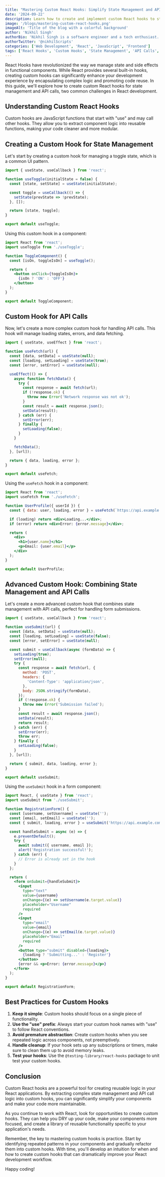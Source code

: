 ```yaml
---
title: "Mastering Custom React Hooks: Simplify State Management and API Calls"
date: '2024-09-22'
description: Learn how to create and implement custom React hooks to streamline your state management and API calls. This comprehensive guide covers hook basics, best practices, and real-world examples for efficient React development.
image: '/blogs/mastering-custom-react-hooks.png'
imageAlt: 'Title of the blog with a colorful background'
author: 'Nikhil Singh'
authorBio: 'Nikhil Singh is a software engineer and a tech enthusiast.'
authorTwitter: '@nikhilScripts'
categories: ['Web Development', 'React', 'JavaScript', 'Frontend']
tags: ['React Hooks', 'Custom Hooks', 'State Management', 'API Calls', 'JavaScript', 'React Best Practices']
---
```


React Hooks have revolutionized the way we manage state and side effects in functional components. While React provides several built-in hooks, creating custom hooks can significantly enhance your development experience by encapsulating complex logic and promoting code reuse. In this guide, we'll explore how to create custom React hooks for state management and API calls, two common challenges in React development.

## Understanding Custom React Hooks

Custom hooks are JavaScript functions that start with "use" and may call other hooks. They allow you to extract component logic into reusable functions, making your code cleaner and more modular.

## Creating a Custom Hook for State Management

Let's start by creating a custom hook for managing a toggle state, which is a common UI pattern.

```jsx
import { useState, useCallback } from 'react';

function useToggle(initialState = false) {
  const [state, setState] = useState(initialState);

  const toggle = useCallback(() => {
    setState(prevState => !prevState);
  }, []);

  return [state, toggle];
}

export default useToggle;
```

Using this custom hook in a component:

```jsx
import React from 'react';
import useToggle from './useToggle';

function ToggleComponent() {
  const [isOn, toggleIsOn] = useToggle();

  return (
    <button onClick={toggleIsOn}>
      {isOn ? 'ON' : 'OFF'}
    </button>
  );
}

export default ToggleComponent;
```

## Custom Hook for API Calls

Now, let's create a more complex custom hook for handling API calls. This hook will manage loading states, errors, and data fetching.

```jsx
import { useState, useEffect } from 'react';

function useFetch(url) {
  const [data, setData] = useState(null);
  const [loading, setLoading] = useState(true);
  const [error, setError] = useState(null);

  useEffect(() => {
    async function fetchData() {
      try {
        const response = await fetch(url);
        if (!response.ok) {
          throw new Error('Network response was not ok');
        }
        const result = await response.json();
        setData(result);
      } catch (err) {
        setError(err);
      } finally {
        setLoading(false);
      }
    }

    fetchData();
  }, [url]);

  return { data, loading, error };
}

export default useFetch;
```

Using the `useFetch` hook in a component:

```jsx
import React from 'react';
import useFetch from './useFetch';

function UserProfile({ userId }) {
  const { data: user, loading, error } = useFetch(`https://api.example.com/users/${userId}`);

  if (loading) return <div>Loading...</div>;
  if (error) return <div>Error: {error.message}</div>;

  return (
    <div>
      <h1>{user.name}</h1>
      <p>Email: {user.email}</p>
    </div>
  );
}

export default UserProfile;
```

## Advanced Custom Hook: Combining State Management and API Calls

Let's create a more advanced custom hook that combines state management with API calls, perfect for handling form submissions.

```jsx
import { useState, useCallback } from 'react';

function useSubmit(url) {
  const [data, setData] = useState(null);
  const [loading, setLoading] = useState(false);
  const [error, setError] = useState(null);

  const submit = useCallback(async (formData) => {
    setLoading(true);
    setError(null);
    try {
      const response = await fetch(url, {
        method: 'POST',
        headers: {
          'Content-Type': 'application/json',
        },
        body: JSON.stringify(formData),
      });
      if (!response.ok) {
        throw new Error('Submission failed');
      }
      const result = await response.json();
      setData(result);
      return result;
    } catch (err) {
      setError(err);
      throw err;
    } finally {
      setLoading(false);
    }
  }, [url]);

  return { submit, data, loading, error };
}

export default useSubmit;
```

Using the `useSubmit` hook in a form component:

```jsx
import React, { useState } from 'react';
import useSubmit from './useSubmit';

function RegistrationForm() {
  const [username, setUsername] = useState('');
  const [email, setEmail] = useState('');
  const { submit, loading, error } = useSubmit('https://api.example.com/register');

  const handleSubmit = async (e) => {
    e.preventDefault();
    try {
      await submit({ username, email });
      alert('Registration successful!');
    } catch (err) {
      // Error is already set in the hook
    }
  };

  return (
    <form onSubmit={handleSubmit}>
      <input
        type="text"
        value={username}
        onChange={(e) => setUsername(e.target.value)}
        placeholder="Username"
        required
      />
      <input
        type="email"
        value={email}
        onChange={(e) => setEmail(e.target.value)}
        placeholder="Email"
        required
      />
      <button type="submit" disabled={loading}>
        {loading ? 'Submitting...' : 'Register'}
      </button>
      {error && <p>Error: {error.message}</p>}
    </form>
  );
}

export default RegistrationForm;
```

## Best Practices for Custom Hooks

1. **Keep it simple**: Custom hooks should focus on a single piece of functionality.
2. **Use the "use" prefix**: Always start your custom hook names with "use" to follow React conventions.
3. **Avoid premature abstraction**: Create custom hooks when you see repeated logic across components, not preemptively.
4. **Handle cleanup**: If your hook sets up any subscriptions or timers, make sure to clean them up to avoid memory leaks.
5. **Test your hooks**: Use the `@testing-library/react-hooks` package to unit test your custom hooks.

## Conclusion

Custom React hooks are a powerful tool for creating reusable logic in your React applications. By extracting complex state management and API call logic into custom hooks, you can significantly simplify your components and make your code more maintainable.

As you continue to work with React, look for opportunities to create custom hooks. They can help you DRY up your code, make your components more focused, and create a library of reusable functionality specific to your application's needs.

Remember, the key to mastering custom hooks is practice. Start by identifying repeated patterns in your components and gradually refactor them into custom hooks. With time, you'll develop an intuition for when and how to create custom hooks that can dramatically improve your React development workflow.

Happy coding!